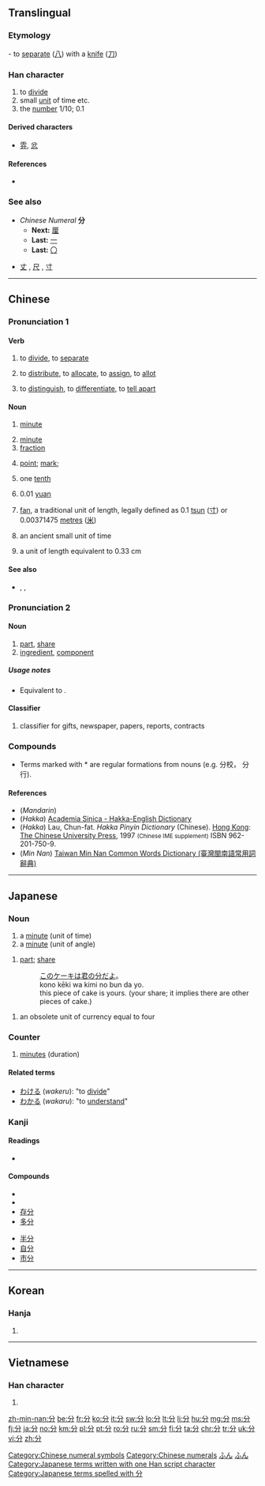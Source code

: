 ==Translingual==
{{stroke order|type=animate}}
{{stroke order|strokes=4}}

===Etymology===
{{Han etyl}}
{{liushu|i}} - to [[separate]] ([[八]]) with a [[knife]] ([[刀]])

===Han character===
{{Han char|rn=18|rad=刀|as=02|sn=4|four=80227|canj=CSH|ids=⿱八刀}}

# to [[divide]]
# small [[unit]] of time etc.
# the [[number]] 1/10; 0.1

====Derived characters====
* [[雰]], [[忿]]

====References====
* {{Han ref|kx=0136.040|dkj=01853|dj=0304.120|hdz=10321.030|uh=5206|ud=20998|bh=A4C0|bd=42176}}

===See also===
* ''Chinese Numeral'' '''分'''
** '''Next:''' [[厘]]
** '''Last:''' [[一]]
** '''Last:''' [[〇]]

* [[丈]] , [[尺]] , [[寸]]

[[Category:Chinese numeral symbols]]
[[Category:Chinese numerals]]

----

==Chinese==
{{zh-forms}}

===Pronunciation 1===
{{zh-pron
|m=fēn
|c=fan1
|h=pfs=pin, pun, fun, fùn, fūn;hpy=bin1, bun1, fun1, fun4
|mn=pun/hun/hūn
|w=
|mc=y
|oc=y
|ma=zh-fēn.ogg
|cat=v,n,num
}}

====Verb====
{{zh-verb}}

# to [[divide]], to [[separate]]
#: {{zh-usex|這 項 工作 '''分''' 兩 階段 進行。|This exercise is '''divided''' into two stages.}} 
# to [[distribute]], to [[allocate]], to [[assign]], to [[allot]]
#: {{zh-usex|他 和 兒子 '''分''' 吃 了 一 張 比薩餅。|He '''shared''' a pizza with his son.}} 
#: {{zh-usex|他 和 我 一起 '''分''' 苹果。|He divided the apples with me.}} 
#: {{zh-usex|他们 '''分''' 到 了 一 幢 住房。|They were '''allotted''' a house to live in.}}
# to [[distinguish]], to [[differentiate]], to [[tell apart]]
#: {{zh-usex|我 '''分''' 不 清 他們。他們 長 得 太 像 了|I cannot '''tell them apart'''. they are very much alike.}}
#: {{zh-usex|他 是 一 個 懦夫，一 個 '''分''' 不 清 蠻力 和 大丈夫 氣概 的 恃強凌弱 者。|He's a coward and a bully who confuses physical strength with manhood.}}

====Noun====
{{zh-noun}}

# [[minute]] {{qualifier|unit of time}}
#: {{zh-l|分鐘|minute}}
#: {{zh-usex|現在 是 7 點 45 '''分'''。|It's quarter to eight now.}}
# [[minute]] {{qualifier|unit of angle, 1/60 of a degree)}}
# [[fraction]]
#: {{zh-l|分之|used to indicate a fraction}}
# {{context|sports|games|lang=zh}} [[point]]; [[mark]];
#: {{zh-usex|本題 佔 五-十 '''分'''。|This question counts for 50 '''points'''.}}
#: {{zh-usex|我 得 了 多少 '''分'''?|What's my '''score'''?}}
# one [[tenth]]
# {{context|unit of|_|money|lang=zh}} 0.01 [[yuan]]
# {{context|Hong Kong|lang=zh}} [[fan]], a traditional unit of length, legally defined as 0.1 [[tsun]] ([[寸]]) or 0.00371475 [[metre]]s ([[米]])
# {{context|archaic|lang=zh}} an ancient small unit of time
# {{abbreviation of|lang=zh|市分|dot=:}} a unit of length equivalent to 0.33 cm

====See also====
* {{sense|unit of length}} {{zh-l|丈}}, {{zh-l|尺}}, {{zh-l|寸}}

===Pronunciation 2===
{{zh-pron
|m=fèn
|c=fan6
|h=pfs=pin, pun, fun, fùn, fūn;hpy=bin1, bun1, fun1, fun4
|mn=pun/hun/hūn
|w=
|cat=v,cls
}}

====Noun====
{{zh-noun}}

# [[part]], [[share]]
# [[ingredient]], [[component]]

=====Usage notes=====
* Equivalent to {{zh-l|份}}.

====Classifier====
{{zh-cls}}

# classifier for gifts, newspaper, papers, reports, contracts

===Compounds===
{{attention|zh}}
{{der3
| {{l|cmn|分兵}}
| {{l|cmn|分拨}}
| {{l|cmn|分表}}
| {{l|cmn|分辨||to distinguish}}
| {{l|cmn|分辩||to exculpate, to defend oneself}}
| {{l|cmn|分别}}
| {{l|cmn|分布}}
| {{l|cmn|分担}}
| {{l|cmn|分寸||the limits of proper speech or conduct}}
| {{l|cmn|分成||to divide into parts}}
| {{l|cmn|分厂||sub-factory or branch factory}}
| {{l|cmn|分发}}
| {{l|cmn|分房}}
| {{l|cmn|分封||[[infeudate|subinfeudate]]}}
| {{l|cmn|分割||to cut up}}
| {{l|cmn|分隔}}
| {{l|cmn|分行}}*
| {{l|cmn|分和}}
| {{l|cmn|分开}}
| {{l|cmn|分科||subdiscipline, department, section}}
| {{l|cmn|分库}}*
| {{l|cmn|分级}}
| {{l|cmn|分局}}*
| {{l|cmn|分解}}
| {{l|cmn|分界}}
| {{l|cmn|分机}}
| {{l|cmn|分类||category, type; to sort, categorize}}
| {{l|cmn|分类学||taxonomy}}
| {{l|cmn|分离||separate}}
| {{l|cmn|分离主义||separatism}}
| {{l|cmn|分裂||separate, split}}
| {{l|cmn|分裂主义}}
| {{l|cmn|分量||to weigh}}
| {{l|cmn|分力||component of forces}}
| {{l|cmn|分流||diffluence, distributary, shunt}}
| {{l|cmn|分明}}
| {{l|cmn|分母}}
| {{l|cmn|分秒||every minute and second}}
| {{l|cmn|分配}}
| {{l|cmn|分批}}
| {{l|cmn|分派}}
| {{l|cmn|分片}}
| {{l|cmn|分歧}}
| {{l|cmn|分期}}
| {{l|cmn|分清}}
| {{l|cmn|分权}}
| {{l|cmn|分区}}
| {{l|cmn|分头}}
| {{l|cmn|分体}}
| {{l|cmn|分贴}}
| {{l|cmn|分散}}
| {{l|cmn|分身||attend to something else, be distracted}}
| {{l|cmn|分数}}
| {{l|cmn|分送}}
| {{l|cmn|分手}}
| {{l|cmn|分切}}
| {{l|cmn|分却}}
| {{l|cmn|分润}}
| {{l|cmn|分析}}
| {{l|cmn|分享}}
| {{l|cmn|分心}}
| {{l|cmn|分外||particularly, especially}}
| {{l|cmn|分为}}
| {{l|cmn|分销}}
| {{l|cmn|分校||branch school or sub-school}}*
| {{l|cmn|分晓||outcome, solution, clear, clearly}}
| {{l|cmn|分压||(chemistry) partial pressure}}
| {{l|cmn|分忧}}
| {{l|cmn|分院}}*
| {{l|cmn|分与||to share with}}
| {{l|cmn|分野}}
| {{l|cmn|分页}}
| {{l|cmn|分支}}
| {{l|cmn|分之}}
| {{l|cmn|分赃}}
| {{l|cmn|分子}}
| {{l|cmn|分组}}
| {{l|cmn|分株}}
| {{l|cmn|分则||special provisions}}
| {{l|cmn|分钟}}
| {{l|cmn|成分}}
| {{l|cmn|部分}}
| {{l|cmn|气分}}
| {{l|cmn|区分}}
}}

* Terms marked with * are regular formations from nouns (e.g. 分校， 分行).

====References====
* (''Mandarin'') {{cite web
| url = http://www.mdbg.net/chindict/chindict.php?page=worddict&wdrst=0&wdqb=分
| title = 分
| work = MDBG English to Chinese dictionary ( Based on CC-CEDICT )
| language = Mandarin/English
| accessdate = 2014-03-01}}
* (''Hakka'') [http://minhakka.ling.sinica.edu.tw/bkg/hakyin/search.php?DETAIL=1&LIMIT=id=6495&dbname=su_tian_1&graph=2 Academia Sinica - Hakka-English Dictionary]
* (''Hakka'') Lau, Chun-fat. ''Hakka Pinyin Dictionary'' (Chinese). [[Hong Kong]]: [[w:Chinese University of Hong Kong|The Chinese University Press]], 1997 <small>(Chinese IME supplement)</small> ISBN 962-201-750-9.
* (''Min Nan'') [http://twblg.dict.edu.tw/holodict_new/result_detail.jsp?n_no=593&curpage=1&sample=%E5%88%86&radiobutton=1&querytarget=1&limit=20&pagenum=4&rowcount=80 Taiwan Min Nan Common Words Dictionary (臺灣閩南語常用詞辭典)]

----

==Japanese==

===Noun===
{{ja-noun|k|hira=ふん|rom=fun}}

# a [[minute]] (unit of time)
# a [[minute]] (unit of angle)

{{ja-noun|k|hira=ぶん|rom=bun}}
# [[part]]; [[share]]
#: [[この]][[ケーキ]][[は]][[君]][[の]][[分]][[だ]][[よ]]。
#: kono kēki wa kimi no bun da yo.
#: this piece of cake is yours. (your share; it implies there are other pieces of cake.)

{{ja-noun|k|hira=ぶ|rom=bu}} 

# an obsolete unit of currency equal to four {{l/ja|両|tr=ryō}}

===Counter===
{{ja-pos|ふん|counter}}

# [[minute]]s (duration)

{{ja-minutes}}

====Related terms====
* [[わける]] (''wakeru''): "to [[divide]]"
* [[わかる]] (''wakaru''): "to [[understand]]"

===Kanji===
{{ja-kanji|grade=2|rs=刀02}}

====Readings====
* {{ja-readings|goon=[[ぶん]] (bun), [[ふん]] (fun)|kanon=[[ふん]] (fun)|kanyoon=[[ぶ]] (bu)|kun=[[わける]] (wakeru), [[わかる]] (wakaru), [[わかれる]] (wakareru)}}

====Compounds====
{{top2}}
* {{term|分類||[[classification]]|tr=[[ぶんるい]], [[bunrui]]|lang=ja|sc=Jpan}}
* {{term|分類学||[[taxonomy]]|tr=[[ぶんるいがく]], [[bunruigaku]]|lang=ja|sc=Jpan}}
* [[存分]]
* [[多分]]
{{mid2}}
* [[半分]]
* [[自分]]
* [[市分]]
{{mid4}}
{{bottom}}

[[Category:1000 Japanese basic words|ふん]]
[[Category:ja:Time|ふん]]
[[Category:Japanese terms written with one Han script character]]
[[Category:Japanese terms spelled with 分]]

----

==Korean==

===Hanja===
{{ko-hanja|hangeul=분|rv=bun|mr=pun|y=pwun|eumhun=[[나누다|나눌]]|ehrv=nanul|ehmr=nanul|ehy=}}

# {{defn|lang=ko|sort=刀02}}

----

==Vietnamese==

===Han character===
{{vi-hantu|[[phân]], [[phận]], [[phần]]|rs=刀02}}

# {{defn|lang=vi|sort=刀02}}

[[zh-min-nan:分]]
[[be:分]]
[[fr:分]]
[[ko:分]]
[[it:分]]
[[sw:分]]
[[lo:分]]
[[lt:分]]
[[li:分]]
[[hu:分]]
[[mg:分]]
[[ms:分]]
[[fj:分]]
[[ja:分]]
[[no:分]]
[[km:分]]
[[pl:分]]
[[pt:分]]
[[ro:分]]
[[ru:分]]
[[sm:分]]
[[fi:分]]
[[ta:分]]
[[chr:分]]
[[tr:分]]
[[uk:分]]
[[vi:分]]
[[zh:分]]